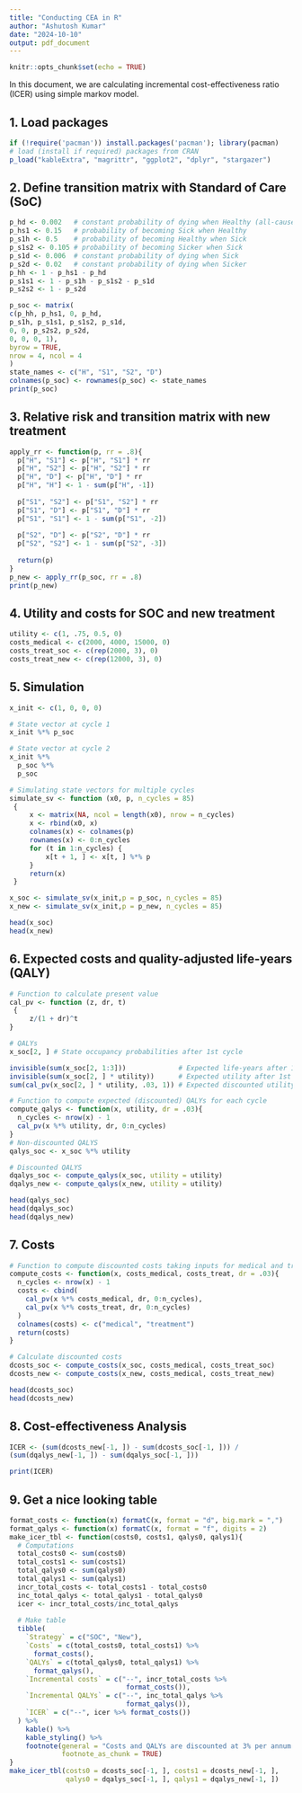 ```yaml
---
title: "Conducting CEA in R"
author: "Ashutosh Kumar"
date: "2024-10-10"
output: pdf_document
---
```


```r
knitr::opts_chunk$set(echo = TRUE)
```

In this document, we are calculating incremental cost-effectiveness ratio (ICER) using simple markov model.

## 1. Load packages

```r
if (!require('pacman')) install.packages('pacman'); library(pacman)
# load (install if required) packages from CRAN
p_load("kableExtra", "magrittr", "ggplot2", "dplyr", "stargazer")
```

## 2. Define transition matrix with Standard of Care (SoC)

```r
p_hd <- 0.002   # constant probability of dying when Healthy (all-cause mortality)
p_hs1 <- 0.15   # probability of becoming Sick when Healthy
p_s1h <- 0.5    # probability of becoming Healthy when Sick
p_s1s2 <- 0.105 # probability of becoming Sicker when Sick
p_s1d <- 0.006  # constant probability of dying when Sick
p_s2d <- 0.02   # constant probability of dying when Sicker
p_hh <- 1 - p_hs1 - p_hd
p_s1s1 <- 1 - p_s1h - p_s1s2 - p_s1d
p_s2s2 <- 1 - p_s2d

p_soc <- matrix(
c(p_hh, p_hs1, 0, p_hd,
p_s1h, p_s1s1, p_s1s2, p_s1d,
0, 0, p_s2s2, p_s2d,
0, 0, 0, 1),
byrow = TRUE,
nrow = 4, ncol = 4
)
state_names <- c("H", "S1", "S2", "D")
colnames(p_soc) <- rownames(p_soc) <- state_names
print(p_soc)
```

## 3. Relative risk and transition matrix with new treatment

```r
apply_rr <- function(p, rr = .8){
  p["H", "S1"] <- p["H", "S1"] * rr
  p["H", "S2"] <- p["H", "S2"] * rr
  p["H", "D"] <- p["H", "D"] * rr
  p["H", "H"] <- 1 - sum(p["H", -1])
  
  p["S1", "S2"] <- p["S1", "S2"] * rr
  p["S1", "D"] <- p["S1", "D"] * rr
  p["S1", "S1"] <- 1 - sum(p["S1", -2])
  
  p["S2", "D"] <- p["S2", "D"] * rr
  p["S2", "S2"] <- 1 - sum(p["S2", -3])
  
  return(p)
}
p_new <- apply_rr(p_soc, rr = .8)
print(p_new)
```

## 4. Utility and costs for SOC and new treatment

```r
utility <- c(1, .75, 0.5, 0)
costs_medical <- c(2000, 4000, 15000, 0)
costs_treat_soc <- c(rep(2000, 3), 0)
costs_treat_new <- c(rep(12000, 3), 0)
```

## 5. Simulation

```r
x_init <- c(1, 0, 0, 0)

# State vector at cycle 1
x_init %*% p_soc  

# State vector at cycle 2
x_init %*% 
  p_soc %*% 
  p_soc 

# Simulating state vectors for multiple cycles
simulate_sv <- function (x0, p, n_cycles = 85) 
 {
     x <- matrix(NA, ncol = length(x0), nrow = n_cycles)
     x <- rbind(x0, x)
     colnames(x) <- colnames(p)
     rownames(x) <- 0:n_cycles
     for (t in 1:n_cycles) {
         x[t + 1, ] <- x[t, ] %*% p
     }
     return(x)
 }

x_soc <- simulate_sv(x_init,p = p_soc, n_cycles = 85)
x_new <- simulate_sv(x_init,p = p_new, n_cycles = 85)

head(x_soc)
head(x_new)

```

## 6. Expected costs and quality-adjusted life-years (QALY)

```r
# Function to calculate present value
cal_pv <- function (z, dr, t) 
 {
     z/(1 + dr)^t
}

# QALYs
x_soc[2, ] # State occupancy probabilities after 1st cycle

invisible(sum(x_soc[2, 1:3]))             # Expected life-years after 1st cycle for SOC
invisible(sum(x_soc[2, ] * utility))      # Expected utility after 1st cycle for SOC
sum(cal_pv(x_soc[2, ] * utility, .03, 1)) # Expected discounted utility after 1st cycle for SOC

# Function to compute expected (discounted) QALYs for each cycle
compute_qalys <- function(x, utility, dr = .03){
  n_cycles <- nrow(x) - 1
  cal_pv(x %*% utility, dr, 0:n_cycles)
}
# Non-discounted QALYS
qalys_soc <- x_soc %*% utility

# Discounted QALYS
dqalys_soc <- compute_qalys(x_soc, utility = utility)
dqalys_new <- compute_qalys(x_new, utility = utility)

head(qalys_soc)
head(dqalys_soc)
head(dqalys_new)

```

## 7. Costs

```r
# Function to compute discounted costs taking inputs for medical and treatment costs 
compute_costs <- function(x, costs_medical, costs_treat, dr = .03){
  n_cycles <- nrow(x) - 1
  costs <- cbind(
    cal_pv(x %*% costs_medical, dr, 0:n_cycles),
    cal_pv(x %*% costs_treat, dr, 0:n_cycles)
  )
  colnames(costs) <- c("medical", "treatment")
  return(costs)
}

# Calculate discounted costs
dcosts_soc <- compute_costs(x_soc, costs_medical, costs_treat_soc)
dcosts_new <- compute_costs(x_new, costs_medical, costs_treat_new)

head(dcosts_soc)
head(dcosts_new)

```

## 8. Cost-effectiveness Analysis

```r
ICER <- (sum(dcosts_new[-1, ]) - sum(dcosts_soc[-1, ])) /
(sum(dqalys_new[-1, ]) - sum(dqalys_soc[-1, ]))

print(ICER)
```

## 9. Get a nice looking table

```r
format_costs <- function(x) formatC(x, format = "d", big.mark = ",")
format_qalys <- function(x) formatC(x, format = "f", digits = 2)
make_icer_tbl <- function(costs0, costs1, qalys0, qalys1){
  # Computations
  total_costs0 <- sum(costs0)
  total_costs1 <- sum(costs1)
  total_qalys0 <- sum(qalys0)
  total_qalys1 <- sum(qalys1)
  incr_total_costs <- total_costs1 - total_costs0
  inc_total_qalys <- total_qalys1 - total_qalys0
  icer <- incr_total_costs/inc_total_qalys
  
  # Make table
  tibble(
    `Strategy` = c("SOC", "New"),
    `Costs` = c(total_costs0, total_costs1) %>%
      format_costs(), 
    `QALYs` = c(total_qalys0, total_qalys1) %>%
      format_qalys(),
    `Incremental costs` = c("--", incr_total_costs %>% 
                             format_costs()),
    `Incremental QALYs` = c("--", inc_total_qalys %>% 
                             format_qalys()),
    `ICER` = c("--", icer %>% format_costs())
  ) %>%
    kable() %>%
    kable_styling() %>%
    footnote(general = "Costs and QALYs are discounted at 3% per annum.",
             footnote_as_chunk = TRUE)
}
make_icer_tbl(costs0 = dcosts_soc[-1, ], costs1 = dcosts_new[-1, ],
              qalys0 = dqalys_soc[-1, ], qalys1 = dqalys_new[-1, ])
```
